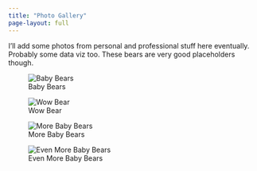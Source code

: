 ```yaml
---
title: "Photo Gallery"
page-layout: full
---
```

I'll add some photos from personal and professional stuff here eventually. Probably some data viz too. These bears are very good placeholders though.

::::{.grid}
:::{.g-col-6}
![Baby Bears](/assets/cubs.jpg)

:::
:::{.g-col-6}
![Wow Bear](/assets/brown_bear2.jpg)
:::
::::

::::{.grid}
:::{.g-col-6}
![More Baby Bears](/assets/cute_cub.jpg)
:::
:::{.g-col-6}
![Even More Baby Bears](/assets/cub.jpg)
:::
::::
